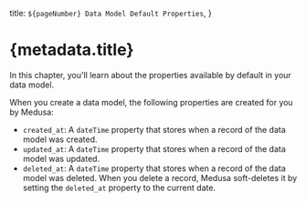   title: `${pageNumber} Data Model Default Properties`,
}

# {metadata.title}

In this chapter, you'll learn about the properties available by default in your data model.

When you create a data model, the following properties are created for you by Medusa:

- `created_at`: A `dateTime` property that stores when a record of the data model was created.
- `updated_at`: A `dateTime` property that stores when a record of the data model was updated.
- `deleted_at`: A `dateTime` property that stores when a record of the data model was deleted. When you delete a record, Medusa soft-deletes it by setting the `deleted_at` property to the current date.
